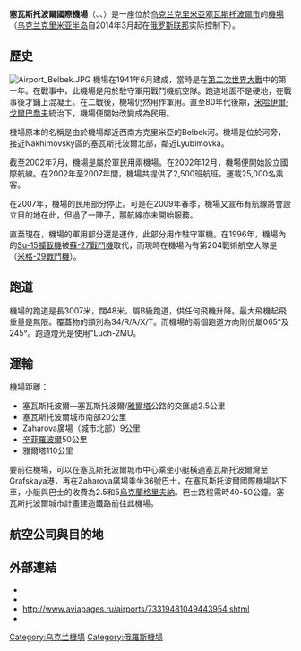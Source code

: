 {{Infobox airport
| name          = 塞瓦斯托波爾國際機場<br>Sevastopol International Airport
| nativename    = {{lang|uk|Міжнародний аеропорт "Бельбек"}}
| image         = Belbek.jpg
| image-width   = 270px
| caption       = 
| IATA          = UKS
| ICAO          = UKFB
| FAA           = 
| LID           = 
| type          = 軍民兩用
| operator      = Belbek機場有限公司
| city-served   = —{{UKR}} [[塞瓦斯托波爾|塞瓦斯托波爾]]
| distance_to_city = 9公里（5.6英里）
| location      = {{UKR}} [[塞瓦斯托波爾市|塞瓦斯托波爾市]] <br> {{RUS}} [[克里米亞聯邦管區|克里米亞聯邦管區]] [[塞瓦斯托波爾市|塞瓦斯托波爾市]]
| elevation-m   = 117
| hub           = 
| opened        = 
| closed        = 
| website       = 
| coordinates   = {{Coord|44|41|N|33|35|E|type:airport|display=inline,title}}
| pushpin_map   = Sevastopol
| pushpin_label = UKS
| r1-number     = 07L/25R
| r1-length-f   = 9,863
| r1-length-m   = 3,007
| r1-surface    = [[混凝土|混凝土]]
| footnotes     = 
}}
'''塞瓦斯托波爾國際機場'''（{{lang-uk|Міжнародний аеропорт "Бельбек"}}、{{lang-ru|Международный аэропорт "Бельбек", г.Севастополь}}、{{airport codes|UKS|UKFB}}）是一座位於[[乌克兰|乌克兰]][[克里米亞|克里米亞]][[塞瓦斯托波爾市|塞瓦斯托波爾市]]的[[機場|機場]]（[[乌克兰|乌克兰]][[克里米亚半岛|克里米亚半岛]]自2014年3月起在[[俄罗斯联邦|俄罗斯联邦]]实际控制下）。

== 歷史 ==
[[File:Airport_Belbek.JPG|thumb]]
機場在1941年6月建成，當時是在[[第二次世界大戰|第二次世界大戰]]中的第一年。在戰事中，此機場是用於駐守軍用戰鬥機航空隊。跑道地面不是硬地，在戰事後才鋪上混凝土。在二戰後，機場仍然用作軍用。直至80年代後期，[[米哈伊爾·戈爾巴喬夫|米哈伊爾·戈爾巴喬夫]]統治下，機場便開始改變成為民用。

機場原本的名稱是由於機場鄰近西南方克里米亞的Belbek河。機場是位於河旁，接近Nakhimovsky區的塞瓦斯托波爾北部，鄰近Lyubimovka。

截至2002年7月，機場是屬於軍民用兩機場。在2002年12月，機場便開始設立國際航線。在2002年至2007年間，機場共提供了2,500班航班，運載25,000名乘客。

在2007年，機場的民用部分停止。可是在2009年春季，機場又宣布有航線將會設立目的地在此，但過了一陣子，那航線亦未開始服務。

直至現在，機場的軍用部分還是運作，此部分用作駐守軍機。在1996年，機場內的[[Su-15攔截機|Su-15攔截機]]被[[蘇-27戰鬥機|蘇-27戰鬥機]]取代，而現時在機場內有第204戰術航空大隊是（[[米格-29戰鬥機|米格-29戰鬥機]]）。

== 跑道 ==
機場的跑道是長3007米，闊48米，屬B級跑道，供任何飛機升降。最大飛機起飛重量是無限。覆蓋物的類別為34/R/A/X/T。而機場的兩個跑道方向則份屬065°及245°。跑道燈光是使用"Luch-2MU。

==運輸==
機場距離：
*塞瓦斯托波爾—塞瓦斯托波爾/[[雅爾塔|雅爾塔]]公路的交匯處2.5公里
*塞瓦斯托波爾城市南部20公里
*Zaharova廣場（城市北部）9公里
*[[辛菲羅波爾|辛菲羅波爾]]50公里
*雅爾塔110公里

要前往機場，可以在塞瓦斯托波爾城市中心乘坐小艇橫過塞瓦斯托波爾灣至Grafskaya港，再在Zaharova廣場乘坐36號巴士，在塞瓦斯托波爾國際機場站下車，小艇與巴士的收費為2.5和5[[烏克蘭格里夫納|烏克蘭格里夫納]]。巴士路程需時40-50公鐘。塞瓦斯托波爾城市計畫建造鐵路前往此機場。

==航空公司與目的地==
{{Airport-dest-list
|[[第聶伯航空|第聶伯航空]]| 基輔—鮑里斯波爾、莫斯科—伏努科沃
}}

==外部連結==
* [http://www.airliners.net/search/photo.search?placesearch=Sevastopol%20-%20Belbek%20%28UKS%20%2F%20UKFB%29&distinct_entry=true {{lang|ru|Фотографии воздушных судов в аэропорту «Бельбек»}}] {{Wayback|url=http://www.airliners.net/search/photo.search?placesearch=Sevastopol%20-%20Belbek%20%28UKS%20%2F%20UKFB%29&distinct_entry=true |date=20130907140436 }}
* [https://web.archive.org/web/20100924042414/http://www.sevportal.com/sevobzor/70 {{lang|ru|Аэропорт готов обслужить за год 60 тысяч пассажиров}}]
* http://www.aviapages.ru/airports/73319481049443954.shtml {{Wayback|url=http://www.aviapages.ru/airports/73319481049443954.shtml |date=20100427101247 }}
* [https://web.archive.org/web/20140427220324/http://aviatut.com/airports/view/UKS {{lang|ru|Перечень предоставляемых аэропортом услуг}}]

{{烏克蘭機場}}
{{Airports in Russia}}

[[Category:乌克兰機場|Category:乌克兰機場]]
[[Category:俄羅斯機場|Category:俄羅斯機場]]